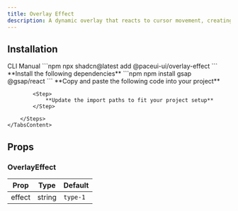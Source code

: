 ```yaml
---
title: Overlay Effect
description: A dynamic overlay that reacts to cursor movement, creating interactive visual effects in real time.
---
```


<DemoCodePreview
    path="demo/components/overlay-effect/default.tsx"
    v0Link="/gsap/overlay-effect"
/>

## Installation

<Tabs defaultValue="cli">
    <TabsList>
        <TabsTrigger value="cli">CLI</TabsTrigger>
        <TabsTrigger value="manual">Manual</TabsTrigger>
    </TabsList>
    <TabsContent value="cli">
        ```npm
        npx shadcn@latest add @paceui-ui/overlay-effect
        ```
    </TabsContent>
    <TabsContent value="manual">
        <Steps>
            <Step>
                **Install the following dependencies**
            </Step>
            ```npm
            npm install gsap @gsap/react
            ```
            <Step>
                **Copy and paste the following code into your project**
            </Step>
            <CodePreview path='components/gsap/overlay-effect.tsx' collapsible></CodePreview>

            <Step>
                **Update the import paths to fit your project setup**
            </Step>

        </Steps>
    </TabsContent>
</Tabs>

## Props

### OverlayEffect

| Prop   | Type   | Default  |
|--------|--------|----------|
| effect | string | `type-1` |
